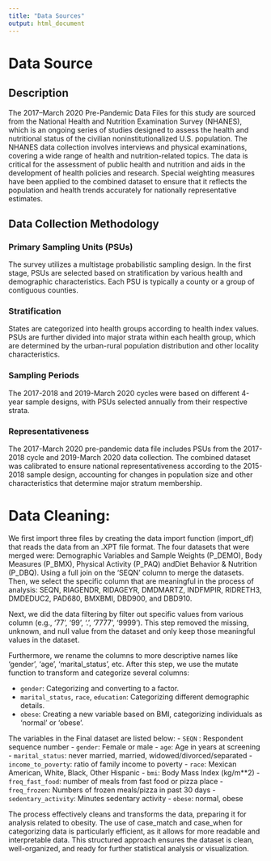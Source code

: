 ```yaml
---
title: "Data Sources"
output: html_document
---
```


# Data Source
## Description
The 2017–March 2020 Pre-Pandemic Data Files for this study are sourced from the National Health and Nutrition Examination Survey (NHANES), which is an ongoing series of studies designed to assess the health and nutritional status of the civilian noninstitutionalized U.S. population. The NHANES data collection involves interviews and physical examinations, covering a wide range of health and nutrition-related topics. The data is critical for the assessment of public health and nutrition and aids in the development of health policies and research. Special weighting measures have been applied to the combined dataset to ensure that it reflects the population and health trends accurately for nationally representative estimates.

## Data Collection Methodology
### Primary Sampling Units (PSUs)
The survey utilizes a multistage probabilistic sampling design. In the first stage, PSUs are selected based on stratification by various health and demographic characteristics. Each PSU is typically a county or a group of contiguous counties.

### Stratification
States are categorized into health groups according to health index values. PSUs are further divided into major strata within each health group, which are determined by the urban-rural population distribution and other locality characteristics.

### Sampling Periods
The 2017-2018 and 2019-March 2020 cycles were based on different 4-year sample designs, with PSUs selected annually from their respective strata.

### Representativeness
The 2017-March 2020 pre-pandemic data file includes PSUs from the 2017-2018 cycle and 2019-March 2020 data collection. The combined dataset was calibrated to ensure national representativeness according to the 2015-2018 sample design, accounting for changes in population size and other characteristics that determine major stratum membership.

# Data Cleaning:
We first import three files by creating the data import function (import_df) that reads the data from an .XPT file format. The four datasets that were merged were: Demographic Variables and Sample Weights (P_DEMO), Body Measures (P_BMX), Physical Activity (P_PAQ) andDiet Behavior & Nutrition (P_DBQ). Using a full join on the ‘SEQN’ column to merge the datasets. Then, we select the specific column that are meaningful in the process of analysis: SEQN, RIAGENDR, RIDAGEYR, DMDMARTZ, INDFMPIR, RIDRETH3, DMDEDUC2, PAD680, BMXBMI, DBD900, and DBD910.

Next, we did the data filtering by filter out specific values from various column (e.g., '77', '99', '.', '7777', '9999'). This step removed the missing, unknown, and null value from the dataset and only keep those meaningful values in the dataset.

Furthermore, we rename the columns to more descriptive names like 'gender', 'age', 'marital_status', etc. After this step, we use the mutate function to transform and categorize several columns:

- `gender`: Categorizing and converting to a factor.
- `marital_status`, `race`, `education`: Categorizing different demographic details.
- `obese`: Creating a new variable based on BMI, categorizing individuals as 'normal' or 'obese'.

The variables in the Final dataset are listed below:
-  `SEQN` : Respondent sequence number
- `gender`: Female or male
- `age`: Age in years at screening
- `marital_status`: never married, married, widowed/divorced/separated
- `income_to_poverty`: ratio of family income to poverty
- `race`: Mexican American, White, Black, Other Hispanic
- `bmi`: Body Mass Index (kg/m**2)
- `freq_fast_food`: number of meals from fast food or pizza place
- `freq_frozen`: Numbers of frozen meals/pizza in past 30 days
- `sedentary_activity`: Minutes sedentary activity
- `obese`: normal, obese

The process effectively cleans and transforms the data, preparing it for analysis related to obesity. The use of case_match and case_when for categorizing data is particularly efficient, as it allows for more readable and interpretable data. This structured approach ensures the dataset is clean, well-organized, and ready for further statistical analysis or visualization.
